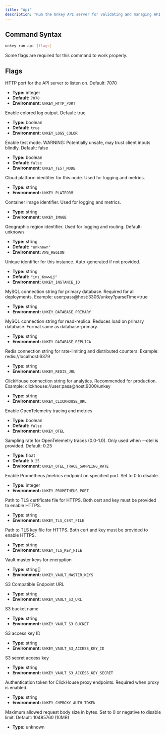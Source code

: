 ```yaml
---
title: "Api"
description: "Run the Unkey API server for validating and managing API keys"
---
```


## Command Syntax

```bash
unkey run api [flags]
```

<Banner type="warn">
Some flags are required for this command to work properly.
</Banner>

## Flags

<Callout type="info" title="--http-port">
HTTP port for the API server to listen on. Default: 7070

- **Type:** integer
- **Default:** `7070`
- **Environment:** `UNKEY_HTTP_PORT`
</Callout>

<Callout type="info" title="--color">
Enable colored log output. Default: true

- **Type:** boolean
- **Default:** `true`
- **Environment:** `UNKEY_LOGS_COLOR`
</Callout>

<Callout type="info" title="--test-mode">
Enable test mode. WARNING: Potentially unsafe, may trust client inputs blindly. Default: false

- **Type:** boolean
- **Default:** `false`
- **Environment:** `UNKEY_TEST_MODE`
</Callout>

<Callout type="info" title="--platform">
Cloud platform identifier for this node. Used for logging and metrics.

- **Type:** string
- **Environment:** `UNKEY_PLATFORM`
</Callout>

<Callout type="info" title="--image">
Container image identifier. Used for logging and metrics.

- **Type:** string
- **Environment:** `UNKEY_IMAGE`
</Callout>

<Callout type="info" title="--region">
Geographic region identifier. Used for logging and routing. Default: unknown

- **Type:** string
- **Default:** `"unknown"`
- **Environment:** `AWS_REGION`
</Callout>

<Callout type="info" title="--instance-id">
Unique identifier for this instance. Auto-generated if not provided.

- **Type:** string
- **Default:** `"ins_6xwwLj"`
- **Environment:** `UNKEY_INSTANCE_ID`
</Callout>

<Callout type="info" title="--database-primary (required)">
MySQL connection string for primary database. Required for all deployments. Example: user:pass@host:3306/unkey?parseTime=true

- **Type:** string
- **Environment:** `UNKEY_DATABASE_PRIMARY`
</Callout>

<Callout type="info" title="--database-replica">
MySQL connection string for read-replica. Reduces load on primary database. Format same as database-primary.

- **Type:** string
- **Environment:** `UNKEY_DATABASE_REPLICA`
</Callout>

<Callout type="info" title="--redis-url">
Redis connection string for rate-limiting and distributed counters. Example: redis://localhost:6379

- **Type:** string
- **Environment:** `UNKEY_REDIS_URL`
</Callout>

<Callout type="info" title="--clickhouse-url">
ClickHouse connection string for analytics. Recommended for production. Example: clickhouse://user:pass@host:9000/unkey

- **Type:** string
- **Environment:** `UNKEY_CLICKHOUSE_URL`
</Callout>

<Callout type="info" title="--otel">
Enable OpenTelemetry tracing and metrics

- **Type:** boolean
- **Default:** `false`
- **Environment:** `UNKEY_OTEL`
</Callout>

<Callout type="info" title="--otel-trace-sampling-rate">
Sampling rate for OpenTelemetry traces (0.0-1.0). Only used when --otel is provided. Default: 0.25

- **Type:** float
- **Default:** `0.25`
- **Environment:** `UNKEY_OTEL_TRACE_SAMPLING_RATE`
</Callout>

<Callout type="info" title="--prometheus-port">
Enable Prometheus /metrics endpoint on specified port. Set to 0 to disable.

- **Type:** integer
- **Environment:** `UNKEY_PROMETHEUS_PORT`
</Callout>

<Callout type="info" title="--tls-cert-file">
Path to TLS certificate file for HTTPS. Both cert and key must be provided to enable HTTPS.

- **Type:** string
- **Environment:** `UNKEY_TLS_CERT_FILE`
</Callout>

<Callout type="info" title="--tls-key-file">
Path to TLS key file for HTTPS. Both cert and key must be provided to enable HTTPS.

- **Type:** string
- **Environment:** `UNKEY_TLS_KEY_FILE`
</Callout>

<Callout type="info" title="--vault-master-keys">
Vault master keys for encryption

- **Type:** string[]
- **Environment:** `UNKEY_VAULT_MASTER_KEYS`
</Callout>

<Callout type="info" title="--vault-s3-url">
S3 Compatible Endpoint URL

- **Type:** string
- **Environment:** `UNKEY_VAULT_S3_URL`
</Callout>

<Callout type="info" title="--vault-s3-bucket">
S3 bucket name

- **Type:** string
- **Environment:** `UNKEY_VAULT_S3_BUCKET`
</Callout>

<Callout type="info" title="--vault-s3-access-key-id">
S3 access key ID

- **Type:** string
- **Environment:** `UNKEY_VAULT_S3_ACCESS_KEY_ID`
</Callout>

<Callout type="info" title="--vault-s3-access-key-secret">
S3 secret access key

- **Type:** string
- **Environment:** `UNKEY_VAULT_S3_ACCESS_KEY_SECRET`
</Callout>

<Callout type="info" title="--chproxy-auth-token">
Authentication token for ClickHouse proxy endpoints. Required when proxy is enabled.

- **Type:** string
- **Environment:** `UNKEY_CHPROXY_AUTH_TOKEN`
</Callout>

<Callout type="info" title="--max-request-body-size">
Maximum allowed request body size in bytes. Set to 0 or negative to disable limit. Default: 10485760 (10MB)

- **Type:** unknown
</Callout>
